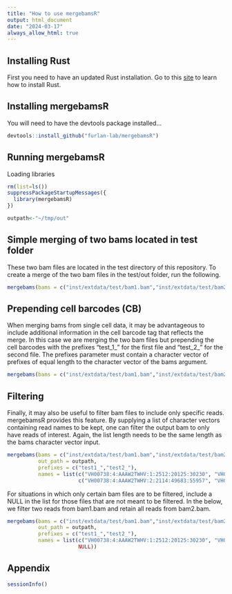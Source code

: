 ```yaml
---
title: "How to use mergebamsR"
output: html_document
date: "2024-03-17"
always_allow_html: true
---
```


## Installing Rust

First you need to have an updated Rust installation. Go to this [site](https://www.rust-lang.org/tools/install) to learn how to install Rust.


## Installing mergebamsR

You will need to have the devtools package installed...

```r
devtools::install_github("furlan-lab/mergebamsR")
```


## Running mergebamsR

Loading libraries
```r
rm(list=ls())
suppressPackageStartupMessages({
  library(mergebamsR)
})

outpath<-"~/tmp/out"
```

## Simple merging of two bams located in test folder

These two bam files are located in the test directory of this repository.  To create a merge of the two bam files in the test/out folder, run the following.

```r
mergebams(bams = c("inst/extdata/test/bam1.bam","inst/extdata/test/bam2.bam"), out_path = outpath)
```


## Prepending cell barcodes (CB)

When merging bams from single cell data, it may be advantageous to include additional information in the cell barcode tag that reflects the merge.  In this case we are merging the two bam files but prepending the cell barcodes with the prefixes "test_1_" for the first file and "test_2_" for the second file.  The prefixes parameter must contain a character vector of prefixes of equal length to the character vector of the bams argument.

```r
mergebams(bams = c("inst/extdata/test/bam1.bam","inst/extdata/test/bam2.bam"), out_path = outpath, prefixes = c("test1_","test2_"))
```

## Filtering

Finally, it may also be useful to filter bam files to include only specific reads.  mergebamsR provides this feature.  By supplying a list of character vectors containing read names to be kept, one can filter the output bam to only have reads of interest.  Again, the list length needs to be the same length as the bams character vector input.
```r
mergebams(bams = c("inst/extdata/test/bam1.bam","inst/extdata/test/bam2.bam"), 
          out_path = outpath, 
          prefixes = c("test1_","test2_"), 
          names = list(c("VH00738:4:AAAW2TWHV:1:2512:20125:30230", "VH00738:4:AAAW2TWHV:1:1612:47827:5146"), 
                       c("VH00738:4:AAAW2TWHV:2:2114:49683:55957", "VH00738:4:AAAW2TWHV:2:1203:65210:13741")))
```

For situations in which only certain bam files are to be filtered, include a NULL in the list for those files that are not meant to be filtered.  In the below, we filter two reads from bam1.bam and retain all reads from bam2.bam.

```r
mergebams(bams = c("inst/extdata/test/bam1.bam","inst/extdata/test/bam2.bam"), 
          out_path = outpath, 
          prefixes = c("test1_","test2_"), 
          names = list(c("VH00738:4:AAAW2TWHV:1:2512:20125:30230", "VH00738:4:AAAW2TWHV:1:1612:47827:5146"), 
                       NULL))
```



## Appendix
```r
sessionInfo()
```
